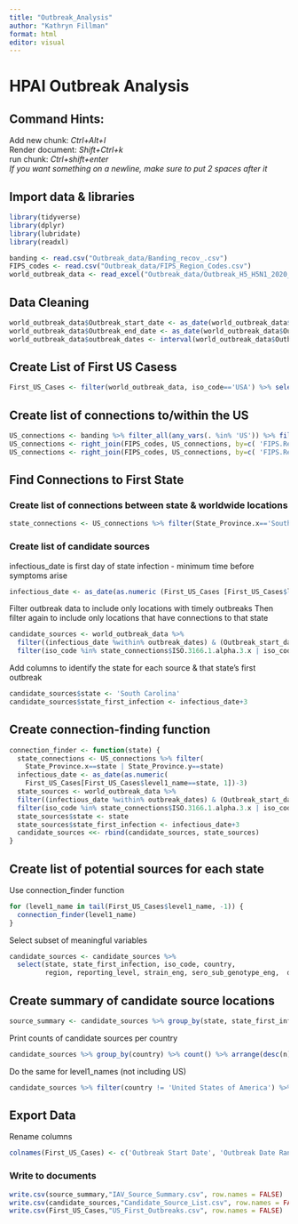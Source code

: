 ```yaml
---
title: "Outbreak_Analysis"
author: "Kathryn Fillman"
format: html
editor: visual
---
```


# HPAI Outbreak Analysis

## Command Hints:

Add new chunk: *Ctrl+Alt+I*\
Render document: *Shift+Ctrl+k*\
run chunk: *Ctrl+shift+enter*\
*If you want something on a newline, make sure to put 2 spaces after it*

## Import data & libraries

```r
library(tidyverse)
library(dplyr)
library(lubridate)
library(readxl)

banding <- read.csv("Outbreak_data/Banding_recov_.csv")
FIPS_codes <- read.csv("Outbreak_data/FIPS_Region_Codes.csv")
world_outbreak_data <- read_excel("Outbreak_data/Outbreak_H5_H5N1_2020_Sept2023_World.xlsx", sheet = "outbreaks")
```

## Data Cleaning

```r
world_outbreak_data$Outbreak_start_date <- as_date(world_outbreak_data$Outbreak_start_date)
world_outbreak_data$Outbreak_end_date <- as_date(world_outbreak_data$Outbreak_end_date)
world_outbreak_data$outbreak_dates <- interval(world_outbreak_data$Outbreak_start_date, world_outbreak_data$Outbreak_end_date)
```

## Create List of First US Casess

```r
First_US_Cases <- filter(world_outbreak_data, iso_code=='USA') %>% select(Outbreak_start_date, outbreak_dates, level2_name, level1_name, country_unique_code) %>% arrange(Outbreak_start_date) %>% distinct(level1_name, .keep_all = TRUE)
```

## Create list of connections to/within the US

```r
US_connections <- banding %>% filter_all(any_vars(. %in% 'US')) %>% filter(!(FIPS_ADMIN_banding==FIPS_ADMIN_Recov)) %>% select(FIPS_ADMIN_banding, FIPS_ADMIN_Recov)
US_connections <- right_join(FIPS_codes, US_connections, by=c( 'FIPS.Region.Code'='FIPS_ADMIN_banding'))
US_connections <- right_join(FIPS_codes, US_connections, by=c( 'FIPS.Region.Code'='FIPS_ADMIN_Recov'))
```

## Find Connections to First State

### Create list of connections between state & worldwide locations

```r
state_connections <- US_connections %>% filter(State_Province.x=='South Carolina' | State_Province.y=='South Carolina')
```

### Create list of candidate sources

infectious_date is first day of state infection - minimum time before symptoms arise

```r
infectious_date <- as_date(as.numeric (First_US_Cases [First_US_Cases$level1_name== 'South Carolina', 1])-3)
```

Filter outbreak data to include only locations with timely outbreaks
Then filter again to include only locations that have connections to that state

```r
candidate_sources <- world_outbreak_data %>%
  filter((infectious_date %within% outbreak_dates) & (Outbreak_start_date < infectious_date)) %>%
  filter(iso_code %in% state_connections$ISO.3166.1.alpha.3.x | iso_code %in% state_connections$ISO.3166.1.alpha.3.y)
```

Add columns to identify the state for each source & that state's first outbreak
```r
candidate_sources$state <- 'South Carolina'
candidate_sources$state_first_infection <- infectious_date+3
```


## Create connection-finding function
```r
connection_finder <- function(state) {
  state_connections <- US_connections %>% filter(
    State_Province.x==state | State_Province.y==state)
  infectious_date <- as_date(as.numeric(
    First_US_Cases[First_US_Cases$level1_name==state, 1])-3)
  state_sources <- world_outbreak_data %>%
  filter((infectious_date %within% outbreak_dates) & (Outbreak_start_date < infectious_date)) %>%
  filter(iso_code %in% state_connections$ISO.3166.1.alpha.3.x | iso_code %in% state_connections$ISO.3166.1.alpha.3.y)
  state_sources$state <- state
  state_sources$state_first_infection <- infectious_date+3
  candidate_sources <<- rbind(candidate_sources, state_sources)
}
```

## Create list of potential sources for each state
Use connection_finder function
```r
for (level1_name in tail(First_US_Cases$level1_name, -1)) {
  connection_finder(level1_name)
}
```

Select subset of meaningful variables
```r
candidate_sources <- candidate_sources %>%
  select(state, state_first_infection, iso_code, country,
         region, reporting_level, strain_eng, sero_sub_genotype_eng,  disease_eng, Outbreak_id, level3_name, level2_name, level1_name, susceptible,	cases,	dead,	killed_disposed,	slaughtered,	vaccinated,	morbidity,	mortality)
```

## Create summary of candidate source locations

```r
source_summary <- candidate_sources %>% group_by(state, state_first_infection, country, level1_name, level2_name, level3_name) %>% count %>% arrange(state_first_infection)
```

Print counts of candidate sources per country
```r
candidate_sources %>% group_by(country) %>% count() %>% arrange(desc(n))
```
Do the same for level1_names (not including US)
```r
candidate_sources %>% filter(country != 'United States of America') %>% group_by(level1_name) %>% count() %>% arrange(desc(n))
```

## Export Data

Rename columns
```r
colnames(First_US_Cases) <- c('Outbreak Start Date', 'Outbreak Date Range', 'County', 'State', 'Country')
```


### Write to documents

```r
write.csv(source_summary,"IAV_Source_Summary.csv", row.names = FALSE)
write.csv(candidate_sources,"Candidate_Source_List.csv", row.names = FALSE)
write.csv(First_US_Cases,"US_First_Outbreaks.csv", row.names = FALSE)
```
